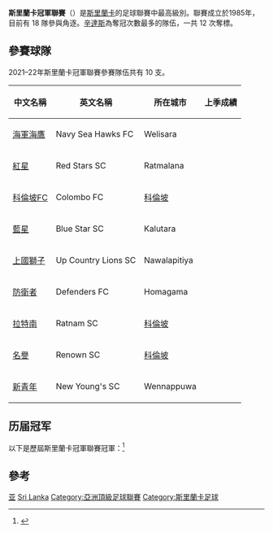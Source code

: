 {{Infobox football league
| name             = 斯里蘭卡冠軍聯賽
| image            = 
| pixels           = 
| country          = 斯里蘭卡
| confed           = [[亞洲足球聯合總會|AFC]]（[[亞洲|亞洲]]）
| founded          = {{Start date and age|1985}}
| teams            = 18 隊
| relegation       = [[斯里蘭卡甲組聯賽|斯里蘭卡甲組聯賽]]
| level            = 第 1 級
| domest_cup       = [[斯里蘭卡足總盃|斯里蘭卡足總盃]]
| confed_cup       = [[亞洲足協盃|亞洲足協盃]]
| season           = 2018–19
| champions        = [[防衛者足球會|防衛者]]（第 2 次）
| most_champs      = [[辛達斯體育會|辛達斯]]（12 次）
| website          = 
}}

'''斯里蘭卡冠軍聯賽'''（{{lang-en|'''Sri Lanka Champions League'''}}）是[[斯里蘭卡|斯里蘭卡]]的足球聯賽中最高級別。聯賽成立於1985年，目前有 18 隊參與角逐。[[辛達斯體育會|辛達斯]]為奪冠次數最多的隊伍，一共 12 次奪標。

== 參賽球隊 ==
2021–22年斯里蘭卡冠軍聯賽參賽隊伍共有 10 支。

{| class="wikitable" style=font-size:100%
|-
!中文名稱
!英文名稱
!所在城市
!上季成績
|-
|[[海軍海鷹足球會|海軍海鷹]] || Navy Sea Hawks FC || Welisara || 
|-
|[[紅星足球會|紅星]] || Red Stars SC|| Ratmalana || 
|-
|[[科倫坡足球會|科倫坡FC]] || Colombo FC || [[科倫坡|科倫坡]] || 
|-
|[[藍星足球會|藍星]] || Blue Star SC  || Kalutara || 
|-
|[[上國獅子足球會|上國獅子]] || Up Country Lions SC || Nawalapitiya || 
|-
|[[防衛者足球會|防衛者]] || Defenders FC || Homagama || 
|-
|[[拉特南足球會|拉特南]] || Ratnam SC || [[科倫坡|科倫坡]]|| 
|-
|[[名譽足球會|名譽]] || Renown SC || [[科倫坡|科倫坡]]|| 
|-
|[[新青年足球會|新青年]] || New Young's SC || Wennappuwa || 

|}

== 历届冠军 ==
以下是歷屆斯里蘭卡冠軍聯賽冠軍：<ref>{{cite web |title=Sri Lanka - List of Champions |url=http://www.rsssf.com/tabless/srilankachamp.html |publisher=RSSSF |accessdate=2021年12月12日 |archive-date=2017年11月16日 |archive-url=https://web.archive.org/web/20171116012350/http://www.rsssf.com/tabless/srilankachamp.html |dead-url=no }}</ref> 

{{columns-list|4|
* 1998-99: 桑德斯体育俱乐部
* 1999-00: 拉纳姆体育俱乐部
* 2000-01: 桑德斯体育俱乐部
* 2001-02: 桑德斯体育俱乐部
* 2002-03: 尼甘布青年SC
* 2003-04: 蓝星体育俱乐部
* 2004-05: 桑德斯体育俱乐部
* 2005-06: 尼甘布青年SC
* 2006-07: 拉纳姆体育俱乐部
* 2007-08: 拉纳姆体育俱乐部
* 2008: 陆军体育俱乐部
* 2009: 瑞諾SC
* 2010-11: 鮑思高新堡SC
* 2011-12: 拉纳姆体育俱乐部
* 2013-14: 空軍SC
* 2014-15: 索利SC
* 2015-16: 科倫坡FC
* 2016-17: 科倫坡FC
* 2017-18: 科倫坡FC
* 2018-19: 防衛者
* 2019-20: 沒有舉辦
* 2021-21:
}}

==參考==
{{reflist}}
{{AFC leagues}}

[[Category:國家頂級足球聯賽|亚]]
[[Category:亞洲各國足球聯賽|Sri Lanka]]
[[Category:亞洲頂級足球聯賽|Category:亞洲頂級足球聯賽]]
[[Category:斯里蘭卡足球|Category:斯里蘭卡足球]]